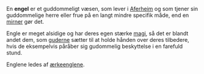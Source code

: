 {{title:Engel}}
{{author:Laura Holmegaard}}
{{timestamp:2009-09-19T09:31:49Z}}
{{copyright:Engel}}
En '''engel''' er et guddommeligt væsen, som lever i [[Aferheim]] og som tjener sin guddommelige herre eller frue på en langt mindre specifik måde, end en [[mirner]] gør det.

Engle er meget alsidige og har deres egen stærke [[magi]], så det er blandt andet dem, som [[guderne]] sætter til at holde hånden over deres tilbedere, hvis de eksempelvis påråber sig gudommelig beskyttelse i en farefuld stund.

Englene ledes af [[ærkeengel|ærkeenglene]].